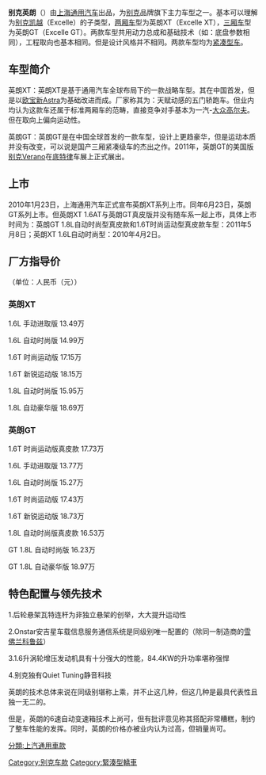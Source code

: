{{unreferenced|time=2011-07-12T12:04:50+00:00}}
{{Infobox automobile
| name = 別克英朗<br>Buick Excelle GT
| image = File:2018 Buick Excelle GT (facelift).jpg
| caption = 第二代小改款別克英朗
| manufacturer = [[上汽通用|上汽通用]]
| production = 2009年至今
| assembly = {{CHN}}[[上海市|上海市]]
| class = [[緊湊型轎車|緊湊型轎車]]
}}
'''别克英朗'''（{{lang-en|Buick Excelle GT}}）由[[上海通用汽车|上海通用汽车]]出品，为[[别克|别克]]品牌旗下主力车型之一。基本可以理解为[[别克凯越|别克凯越]]（Excelle）的子类型，[[两厢车|两厢车]]型为英朗XT（Excelle XT），[[三厢车|三厢车]]型为英朗GT（Excelle GT）。两款车型共用动力总成和基础技术（如：底盘参数相同），工程取向也基本相同。但是设计风格并不相同。两款车型均为[[紧凑型车|紧凑型车]]。

== 车型简介 ==

英朗XT：英朗XT是基于通用汽车全球布局下的一款战略车型。其在中国首发，但是以[[欧宝新Astra|欧宝新Astra]]为基础改进而成。厂家称其为：天赋动感的五门轿跑车。但业内均认为这款车还属于标准两厢车的范畴，直接竞争对手基本为一汽-[[大众高尔夫|大众高尔夫]]。但在取向上偏向运动性。

英朗GT：英朗GT是在中国全球首发的一款车型，设计上更趋豪华，但是运动本质并没有改变，可以说是国产三厢紧凑级车的杰出之作。2011年，英朗GT的美国版[[别克Verano|别克Verano]]在[[底特律|底特律]]车展上正式展出。

== 上市 ==

2010年1月23日，上海通用汽车正式宣布英朗XT系列上市。同年6月23日，英朗GT系列上市。但英朗XT 1.6AT与英朗GT真皮版并没有随车系一起上市，具体上市时间为：英朗GT 1.8L自动时尚型真皮款和1.6T时尚运动型真皮款车型：2011年5月8日；英朗XT 1.6L自动时尚型：2010年4月2日。

== 厂方指导价 ==
（单位：人民币（元））
=== 英朗XT ===
1.6L 手动进取版		13.49万
		
1.6L 自动时尚版		14.99万

1.6T 时尚运动版		17.15万

1.6T 新锐运动版         18.15万

1.8L 自动时尚版		15.95万
	
1.8L 自动豪华版		18.69万
	
=== 英朗GT ===
1.6T 时尚运动版真皮款   17.73万
	
1.6L 手动进取版		13.77万

1.6L 自动时尚版		15.27万

1.6T 时尚运动版		17.43万

1.6T 新锐运动版         18.73万

1.8L 自动时尚版真皮款   16.53万

GT 1.8L 自动时尚版      16.23万
	
GT 1.8L 自动豪华版      18.97万

== 特色配置与领先技术 ==
1.后轮悬架瓦特连杆为非独立悬架的创举，大大提升运动性

2.Onstar安吉星车载信息服务通信系统是同级别唯一配置的（除同一制造商的[[雪佛兰科鲁兹|雪佛兰科鲁兹]]）

3.1.6升涡轮增压发动机具有十分强大的性能，84.4KW的升功率堪称强悍

4.别克独有Quiet Tuning静音科技

英朗的技术总体来说在同级别堪称上乘，并不止这几种，但这几种是最具代表性且独一无二的。

但是，英朗的6速自动变速箱技术上尚可，但有批评意见称其搭配非常糟糕，制约了整车性能的发挥。同时，英朗的价格亦被业内认为过高，但销量尚可。

[[Category:别克车款|Category:别克车款]]
[[Category:緊湊型轎車|Category:緊湊型轎車]]
[[分類:上汽通用車款|分類:上汽通用車款]]